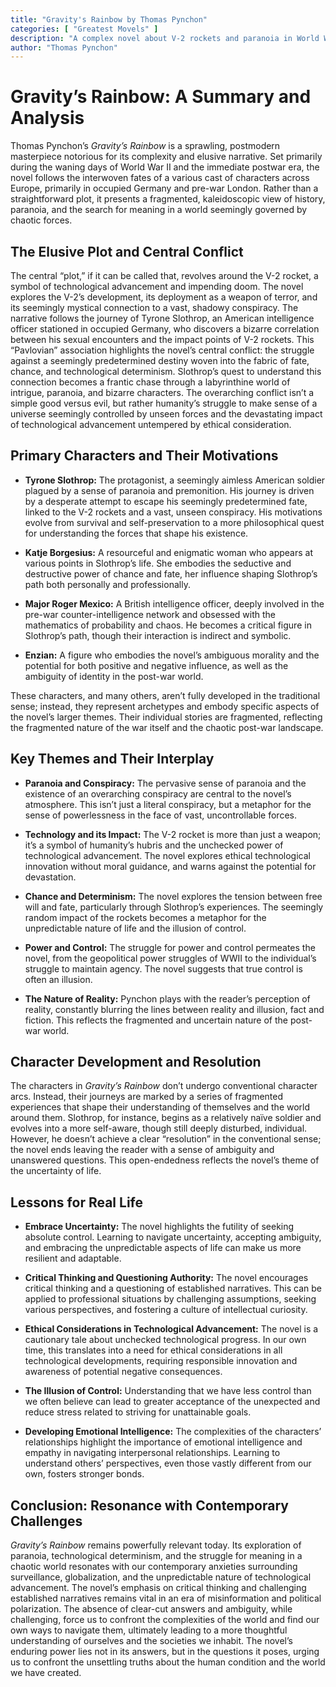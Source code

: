 ```yaml
---
title: "Gravity's Rainbow by Thomas Pynchon"
categories: [ "Greatest Movels" ]
description: "A complex novel about V-2 rockets and paranoia in World War II."
author: "Thomas Pynchon"
---
```

# Gravity's Rainbow: A Summary and Analysis

Thomas Pynchon's *Gravity's Rainbow* is a sprawling, postmodern masterpiece notorious for its complexity and elusive narrative.  Set primarily during the waning days of World War II and the immediate postwar era, the novel follows the interwoven fates of a various cast of characters across Europe, primarily in occupied Germany and pre-war London.  Rather than a straightforward plot, it presents a fragmented, kaleidoscopic view of history, paranoia, and the search for meaning in a world seemingly governed by chaotic forces.

## The Elusive Plot and Central Conflict

The central "plot," if it can be called that, revolves around the V-2 rocket, a symbol of technological advancement and impending doom. The novel explores the V-2's development, its deployment as a weapon of terror, and its seemingly mystical connection to a vast, shadowy conspiracy. The narrative follows the journey of Tyrone Slothrop, an American intelligence officer stationed in occupied Germany, who discovers a bizarre correlation between his sexual encounters and the impact points of V-2 rockets. This "Pavlovian" association highlights the novel's central conflict: the struggle against a seemingly predetermined destiny woven into the fabric of fate, chance, and technological determinism. Slothrop's quest to understand this connection becomes a frantic chase through a labyrinthine world of intrigue, paranoia, and bizarre characters. The overarching conflict isn't a simple good versus evil, but rather humanity's struggle to make sense of a universe seemingly controlled by unseen forces and the devastating impact of technological advancement untempered by ethical consideration.

## Primary Characters and Their Motivations

* **Tyrone Slothrop:** The protagonist, a seemingly aimless American soldier plagued by a sense of paranoia and premonition. His journey is driven by a desperate attempt to escape his seemingly predetermined fate, linked to the V-2 rockets and a vast, unseen conspiracy. His motivations evolve from survival and self-preservation to a more philosophical quest for understanding the forces that shape his existence.

* **Katje Borgesius:** A resourceful and enigmatic woman who appears at various points in Slothrop’s life. She embodies the seductive and destructive power of chance and fate, her influence shaping Slothrop's path both personally and professionally.

* **Major Roger Mexico:** A British intelligence officer, deeply involved in the pre-war counter-intelligence network and obsessed with the mathematics of probability and chaos. He becomes a critical figure in Slothrop's path, though their interaction is indirect and symbolic.

* **Enzian:** A figure who embodies the novel's ambiguous morality and the potential for both positive and negative influence, as well as the ambiguity of identity in the post-war world.


These characters, and many others, aren't fully developed in the traditional sense; instead, they represent archetypes and embody specific aspects of the novel's larger themes.  Their individual stories are fragmented, reflecting the fragmented nature of the war itself and the chaotic post-war landscape.

## Key Themes and Their Interplay

* **Paranoia and Conspiracy:** The pervasive sense of paranoia and the existence of an overarching conspiracy are central to the novel's atmosphere.  This isn't just a literal conspiracy, but a metaphor for the sense of powerlessness in the face of vast, uncontrollable forces.

* **Technology and its Impact:** The V-2 rocket is more than just a weapon; it’s a symbol of humanity's hubris and the unchecked power of technological advancement.  The novel explores ethical technological innovation without moral guidance, and warns against the potential for devastation.

* **Chance and Determinism:** The novel explores the tension between free will and fate, particularly through Slothrop's experiences.  The seemingly random impact of the rockets becomes a metaphor for the unpredictable nature of life and the illusion of control.

* **Power and Control:** The struggle for power and control permeates the novel, from the geopolitical power struggles of WWII to the individual's struggle to maintain agency.  The novel suggests that true control is often an illusion.

* **The Nature of Reality:** Pynchon plays with the reader's perception of reality, constantly blurring the lines between reality and illusion, fact and fiction.  This reflects the fragmented and uncertain nature of the post-war world.


## Character Development and Resolution

The characters in *Gravity's Rainbow* don't undergo conventional character arcs.  Instead, their journeys are marked by a series of fragmented experiences that shape their understanding of themselves and the world around them.  Slothrop, for instance, begins as a relatively naïve soldier and evolves into a more self-aware, though still deeply disturbed, individual. However, he doesn’t achieve a clear “resolution” in the conventional sense; the novel ends leaving the reader with a sense of ambiguity and unanswered questions.  This open-endedness reflects the novel's theme of the uncertainty of life.


## Lessons for Real Life

* **Embrace Uncertainty:**  The novel highlights the futility of seeking absolute control.  Learning to navigate uncertainty, accepting ambiguity, and embracing the unpredictable aspects of life can make us more resilient and adaptable.

* **Critical Thinking and Questioning Authority:**  The novel encourages critical thinking and a questioning of established narratives. This can be applied to professional situations by challenging assumptions, seeking various perspectives, and fostering a culture of intellectual curiosity.

* **Ethical Considerations in Technological Advancement:** The novel is a cautionary tale about unchecked technological progress.  In our own time, this translates into a need for ethical considerations in all technological developments, requiring responsible innovation and awareness of potential negative consequences.

* **The Illusion of Control:**  Understanding that we have less control than we often believe can lead to greater acceptance of the unexpected and reduce stress related to striving for unattainable goals.

* **Developing Emotional Intelligence:**  The complexities of the characters’ relationships highlight the importance of emotional intelligence and empathy in navigating interpersonal relationships. Learning to understand others' perspectives, even those vastly different from our own, fosters stronger bonds.


## Conclusion: Resonance with Contemporary Challenges

*Gravity's Rainbow* remains powerfully relevant today. Its exploration of paranoia, technological determinism, and the struggle for meaning in a chaotic world resonates with our contemporary anxieties surrounding surveillance, globalization, and the unpredictable nature of technological advancement. The novel's emphasis on critical thinking and challenging established narratives remains vital in an era of misinformation and political polarization. The absence of clear-cut answers and ambiguity, while challenging, force us to confront the complexities of the world and find our own ways to navigate them, ultimately leading to a more thoughtful understanding of ourselves and the societies we inhabit. The novel's enduring power lies not in its answers, but in the questions it poses, urging us to confront the unsettling truths about the human condition and the world we have created.


